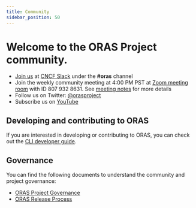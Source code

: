 ```yaml
---
title: Community
sidebar_position: 50
---
```


# Welcome to the ORAS Project community.

- [Join us](https://slack.cncf.io/) at [CNCF Slack](https://cloud-native.slack.com) under the **#oras** channel
- Join the weekly community meeting at 4:00 PM PST at [Zoom meeting room](https://zoom.us/j/8079328631?pwd=UzN0NUlmbmcvTTN5L0o5VUQ2YndyQT09) with ID 807 932 8631. See [meeting notes](https://hackmd.io/P-O6n222TcSMoJgHmTTduw?view) for more details
- Follow us on Twitter: [@orasproject](https://twitter.com/orasproject)
- Subscribe us on [YouTube](https://www.youtube.com/@cncforasproject) 

## Developing and contributing to ORAS

If you are interested in developing or contributing to ORAS, you can check out the [CLI developer guide](/cli/developer_guide/).

## Governance

You can find the following documents to understand the community and project governance:

- [ORAS Project Governance](https://github.com/oras-project/community/blob/main/governance/GOVERNANCE.md)
- [ORAS Release Process](https://github.com/oras-project/community/blob/main/governance/RELEASE-PROCESS.md)


